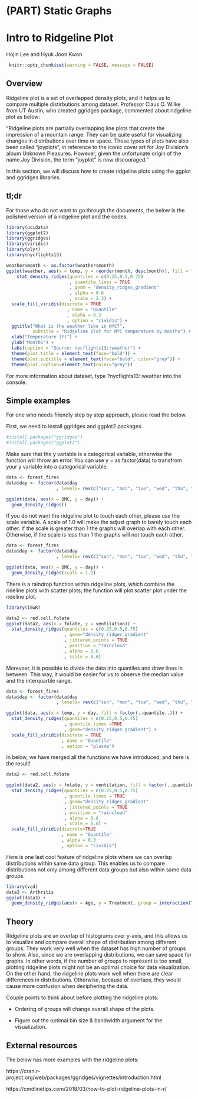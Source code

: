 # (PART) Static Graphs {-}

# Intro to Ridgeline Plot

Hojin Lee and Hyuk Joon Kwon

```r
 knitr::opts_chunk$set(warning = FALSE, message = FALSE)
```

## Overview

Ridgeline plot is a set of overlapped density plots, and it helps us to compare multiple distirbutions among dataset. Professor Claus O. Wilke from UT Austin, who created ggridges package, commented about ridgeline plot as below: 

"Ridgeline plots are partially overlapping line plots that create the impression of a mountain range. They can be quite useful for visualizing changes in distributions over time or space. These types of plots have also been called “joyplots”, in reference to the iconic cover art for Joy Division’s album Unknown Pleasures. However, given the unfortunate origin of the name Joy Division, the term “joyplot” is now discouraged."

In this section, we will discuss how to create ridgeline plots using the ggplot and ggridges libraries.

## tl;dr

For those who do not want to go through the documents, the below is the polished version of a ridgeline plot and the codes.

```r
library(ucidata)
library(ggplot2)
library(ggridges)
library(viridis)
library(plyr)
library(nycflights13)

weather$month <- as.factor(weather$month)
ggplot(weather, aes(x = temp, y = reorder(month, desc(month)), fill = factor(..quantile..))) + 
    stat_density_ridges(quantiles = c(0.25,0.5,0.75)
                        , quantile_lines = TRUE
                        , geom = "density_ridges_gradient"
                        , alpha = 0.6
                        , scale = 2.3) + 
  scale_fill_viridis(discrete = TRUE
                       , name = "Quantile"
                       , alpha = 0.3
                       , option = "cividis") + 
  ggtitle("What is the weather like in NYC?",
          subtitle = "Ridgeline plot for NYC temperature by months") +
  xlab("Temperature (F)") + 
  ylab("Months") +
  labs(caption = "Source: nycflights13::weather") +
  theme(plot.title = element_text(face="bold")) +
  theme(plot.subtitle = element_text(face="bold", color="grey")) +
  theme(plot.caption=element_text(color="grey"))

```
For more information about dataset, type ?nycflights13::weather into the console.

## Simple examples

For one who needs friendly step by step approach, please read the below.

First, we need to install ggridges and ggplot2 packages.
```r
#install.packages("ggridges")
#install.packages("ggplot2")
```

Make sure that the y variable is a categorical variable, otherwise the function will throw an error. You can use y = as.factor(data) to transfrom your y variable into a categorical variable. 

```r
data <- forest_fires
data$day <- factor(data$day
                   , levels= rev(c("sun", "mon", "tue", "wed", "thu", "fri", "sat")))

ggplot(data, aes(x = DMC, y = day)) + 
  geom_density_ridges()
```

If you do not want the ridgeline plot to touch each other, please use the scale variable. A scale of 1.0 will make the adjust graph to barely touch each other. If the scale is greater than 1 the graphs will overlap with each other. Otherwise, if the scale is less than 1 the graphs will not touch each other. 

```r
data <- forest_fires
data$day <- factor(data$day
                   , levels= rev(c("sun", "mon", "tue", "wed", "thu", "fri", "sat")))

ggplot(data, aes(x = DMC, y = day)) + 
  geom_density_ridges(scale = 1.1)
```

There is a raindrop function within ridgeline plots, which combine the rideline plots with scatter plots; the function will plot scatter plot under the rideline plot.

```r
library(ISwR)

data2 <- red.cell.folate
ggplot(data2, aes(x = folate, y = ventilation)) + 
  stat_density_ridges(quantiles = c(0.25,0.5,0.75)
                      , geom="density_ridges_gradient"
                      , jittered_points = TRUE
                      , position = "raincloud"
                      , alpha = 0.6
                      , scale = 0.6) 
```

Morevoer, it is possible to divide the data into quantiles and draw lines in between. This way, it would be easier for us to observe the median value and the interquartile range.

```r
data <- forest_fires
data$day <- factor(data$day
                   , levels= rev(c("sun", "mon", "tue", "wed", "thu", "fri", "sat")))

ggplot(data, aes(x = temp, y = day, fill = factor(..quantile..))) + 
  stat_density_ridges(quantiles = c(0.25,0.5,0.75)
                      , quantile_lines =TRUE
                      , geom="density_ridges_gradient") + 
  scale_fill_viridis(discrete = TRUE
                     , name = "Quantile"
                     , option = "plasma")

```

In below, we have merged all the functions we have introduced, and here is the result!

```r
data2 <- red.cell.folate

ggplot(data2, aes(x = folate, y = ventilation, fill = factor(..quantile..))) +
  stat_density_ridges(quantiles = c(0.25,0.5,0.75)
                      , quantile_lines = TRUE
                      , geom="density_ridges_gradient"
                      , jittered_points = TRUE
                      , position = "raincloud"
                      , alpha = 0.6
                      , scale = 0.6) + 
  scale_fill_viridis(discrete=TRUE
                     , name = "Quantile"
                     , alpha = 0.3
                     , option = "cividis")
```

Here is one last cool feature of ridgeline plots where we can overlap distributions within same data group. This enables us to compare distributions not only among different data groups but also within same data groups. 

```r
library(vcd)
data3 <- Arthritis
ggplot(data3) + 
  geom_density_ridges(aes(x = Age, y = Treatment, group = interaction(Treatment,Improved),fill = Improved), alpha = 0.7)
```

## Theory

Ridgeline plots are an overlap of histograms over y-axis, and this allows us to visualize and compare overall shape of distribution among different groups. They work very well when the dataset has high number of groups to show. Also, since we are overlapping distributions, we can save space for graphs. In other words, if the number of groups to represent is too small, plotting ridgeline plots might not be an optimal choice for data visualization. 
  On the other hand, the ridgeline plots work well when there are clear differences in distributions. Otherwise, because of overlaps, they would cause more confusion when deciphering the data.  

Couple points to think about before plotting the ridgeline plots:

  * Ordering of groups will change overall shape of the plots.

  * Figure out the optimal bin size & bandwidth argument for the visualization.


## External resources

The below has more examples with the ridgeline plots:

https://cran.r-project.org/web/packages/ggridges/vignettes/introduction.html

https://cmdlinetips.com/2018/03/how-to-plot-ridgeline-plots-in-r/

